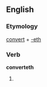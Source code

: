 ==English==

===Etymology===
[[convert]] + [[-eth]]

===Verb===
'''converteth'''

# {{archaic third-person singular of|convert}}